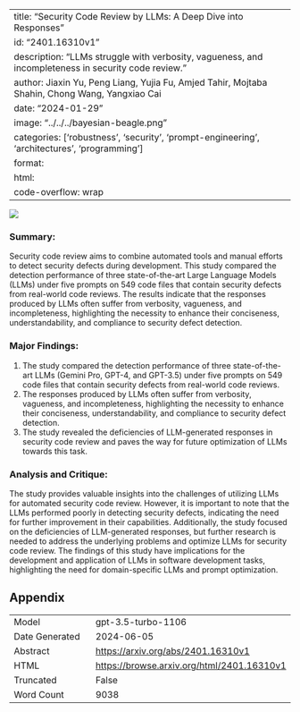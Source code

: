 
---
title: "Security Code Review by LLMs: A Deep Dive into Responses"
id: "2401.16310v1"
description: "LLMs struggle with verbosity, vagueness, and incompleteness in security code review."
author: Jiaxin Yu, Peng Liang, Yujia Fu, Amjed Tahir, Mojtaba Shahin, Chong Wang, Yangxiao Cai
date: "2024-01-29"
image: "../../../bayesian-beagle.png"
categories: ['robustness', 'security', 'prompt-engineering', 'architectures', 'programming']
format:
  html:
    code-overflow: wrap
---

![](../../../bayesian-beagle.png)

### Summary:
Security code review aims to combine automated tools and manual efforts to detect security defects during development. This study compared the detection performance of three state-of-the-art Large Language Models (LLMs) under five prompts on 549 code files that contain security defects from real-world code reviews. The results indicate that the responses produced by LLMs often suffer from verbosity, vagueness, and incompleteness, highlighting the necessity to enhance their conciseness, understandability, and compliance to security defect detection.

### Major Findings:
1. The study compared the detection performance of three state-of-the-art LLMs (Gemini Pro, GPT-4, and GPT-3.5) under five prompts on 549 code files that contain security defects from real-world code reviews.
2. The responses produced by LLMs often suffer from verbosity, vagueness, and incompleteness, highlighting the necessity to enhance their conciseness, understandability, and compliance to security defect detection.
3. The study revealed the deficiencies of LLM-generated responses in security code review and paves the way for future optimization of LLMs towards this task.

### Analysis and Critique:
The study provides valuable insights into the challenges of utilizing LLMs for automated security code review. However, it is important to note that the LLMs performed poorly in detecting security defects, indicating the need for further improvement in their capabilities. Additionally, the study focused on the deficiencies of LLM-generated responses, but further research is needed to address the underlying problems and optimize LLMs for security code review. The findings of this study have implications for the development and application of LLMs in software development tasks, highlighting the need for domain-specific LLMs and prompt optimization.

## Appendix

|          |          |
|----------|----------|
| Model     | gpt-3.5-turbo-1106       |
| Date Generated     | 2024-06-05       |
| Abstract | [https://arxiv.org/abs/2401.16310v1](https://arxiv.org/abs/2401.16310v1)        |
| HTML     | [https://browse.arxiv.org/html/2401.16310v1](https://browse.arxiv.org/html/2401.16310v1)       |
| Truncated       | False       |
| Word Count       | 9038       |